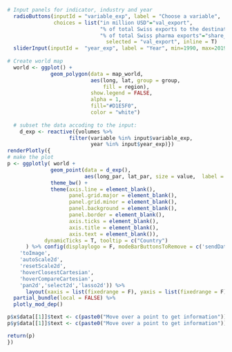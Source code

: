 ```r
# Input panels for indicator, industry and year 
  radioButtons(inputId = "variable_exp", label = "Choose a variable",
               choices = list("in million USD"="val_export", 
                              "% of total Swiss exports to the destination"="share_in_tot",
                              "% of total Swiss pharma exports"="share_in_tot2"),
                                selected = "val_export", inline = T)
  sliderInput(inputId =  "year_exp", label = "Year", min=1990, max=2019, step = 1, value=2000, sep="")
  
# Create world map
  world <- ggplot() +
              geom_polygon(data = map_world,
                           aes(long, lat, group = group, 
                               fill = region), 
                           show.legend = FALSE,
                           alpha = 1,
                           fill="#D1E5F0",
                           color = "white") 
  
  # subset the data accoding to the input:
    d_exp <- reactive({volumes %>%
                    filter(variable %in% input$variable_exp,
                           year %in% input$year_exp)}) 
renderPlotly({
# make the plot
p <- ggplotly( world + 
              geom_point(data = d_exp(),
                         aes(long_par, lat_par, size = value,  label = Country), color = "#B2182B", alpha = 0.7) +
              theme_bw() +
              theme(axis.line = element_blank(),
                    panel.grid.major = element_blank(),
                    panel.grid.minor = element_blank(),
                    panel.background = element_blank(),
                    panel.border = element_blank(),
                    axis.ticks = element_blank(),
                    axis.title = element_blank(),
                    axis.text = element_blank()),
            dynamicTicks = T, tooltip = c("Country")
      ) %>% config(displaylogo = F, modeBarButtonsToRemove = c('sendDataToCloud',
    'toImage',
    'autoScale2d',
    'resetScale2d',
    'hoverClosestCartesian',
    'hoverCompareCartesian',
    'pan2d','select2d','lasso2d')) %>%
      layout(xaxis = list(fixedrange = F), yaxis = list(fixedrange = F))  %>% 
  partial_bundle(local = FALSE) %>%
  plotly_mod_dep()

p$x$data[[1]]$text <- c(paste0("Move over a point to get information"))
p$y$data[[1]]$text <- c(paste0("Move over a point to get information"))

return(p)
})
```
